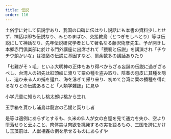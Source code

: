 ```yaml
---
title: 伝説
order: 116
---
```


土俗学に対して伝説学あり、我国の口碑に伝はりし説話にも本書の資料少しとせず、神話は即ち伝説なり、みとのまばひ、交接教鳥（とつぎをしへとり）等は伝説にして神話なり、先年伝説研究学者として著名なる藤沢術彦先生、予が開きし本郷赤門倶楽部に於ける門外講座に出席されて「猥褻と伝説」を講演され「チウチウ蛸かいな」は猥褻の伝説に基因すなど、爾余数多の講話ありたり


「七難がそゝ毛」といふ大明神の正体もあり得べからざる妄誕の伝説に過ぎざるべし、台湾人の祖先は紅頭峡に渡りて粟の種を盗み取り、陰茎の包皮に其種を隠し、追ひ来る人の捕を遁れ、海を泳ぎて帰り来り、初めて台湾に粟の播種を得たるなりとの伝説あること「人類学雑誌」に見ゆ

小学児童に知られし桃太郎は桃から生れ

玉手箱を貰ひし浦島は龍宮の乙媛と契りし者

是等は適例にあらずとするも、久米の仙人が女の白脛を見て通力を失ひ、空より堕落せりと云ふこと、肉体美は肉欲を挑発するの実を語るもの、三国を跨にかけし玉藻前は、人獣相姦の例を示せるものにあらずや
